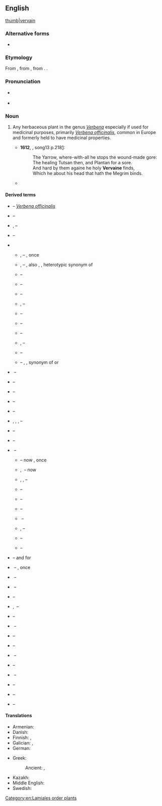 ==English==
[[image:Verbena officinalis (Verbenaceae) (Vervain) - (flowering), Ortenaukreis (Landkreis), BRD.jpg|thumb|[[vervain]]]]

===Alternative forms===
* {{alter|en|vervaine|vervein||obsolete}}

===Etymology===
From {{inh|en|enm|verveyne}}, from {{der|en|fro|verveine}}, from {{der|en|la|verbēna}}. {{doublet|en|verbena}}.

===Pronunciation===
* {{a|RP}} {{IPA|en|/ˈvɜːveɪn/}}
* {{a|GA}} {{IPA|en|/ˈvɚveɪn/}}

===Noun===
{{en-noun|~}}

# Any herbaceous plant in the genus ''[[Verbena]]'' especially if used for medicinal purposes, primarily ''[[Verbena officinalis]]'', common in Europe and formerly held to have medicinal properties.
#: {{hyper|en|verbena}}
#* '''1612''', {{w|Michael Drayton}}, {{w|Poly-Olbion}} song{{nbsp}}13 p.{{nbsp}}218[http://poly-olbion.exeter.ac.uk/the-text/full-text/song-13/#page218]:
#*: The Yarrow, where-with-all he stops the wound-made gore:
#*: The healing Tutsan then, and Plantan for a sore.
#*: And hard by them againe he holy '''Vervaine''' finds,
#*: Which he about his head that hath the Megrim binds.
#* {{quote-book|1=en|year=1936|author=Rollo Ahmed|title=The Black Art|publisher=Long|location=London|page=147|passage=The candlesticks were surrounded by wreaths of '''vervain'''[.]}}

====Derived terms====
{{top2}}
* {{vern|common vervain}} – ''[[Verbena officinalis]]''
* {{vern|blue vervain}} –  {{taxlink|Verbena hastata|species}}
* {{vern|white vervain}}, {{vern|nettle-leaved vervain}} – {{taxlink|Verbena urticifolia|species}}
* {{vern|hoary vervain}} – {{taxlink|Verbena stricta|species}}
* {{vern|bastard vervain}}
** {{vern|orubian bastard vervain}}, {{vern|orubian vervain}} – {{taxlink|Stachytarpheta orubica|species}}, once  {{taxlink|Verbena orubica|species}}
** {{vern|awned bastard vervain}}, {{vern|aristate bastard vervain}} – {{taxlink|Stachytarpheta aristata|species}}, also {{taxlink|Verbena aristata|species}}, {{taxlink|Zappania aristata|species}}, heterotypic synonym of {{taxlink|Stachytarpheta orubica|species}}<!-- http://plantillustrations.org/species.php?id_species=971202 -->
** {{vern|changeable-flowered  bastard vervain}} – {{taxlink|Stachytarpheta mutabilis|species}}
** {{vern|germander-leaved bastard vervain}} – {{taxlink|Stachytarpheta prismatica|species}}
** {{vern|scaly bastard  bastard vervain}} – {{taxlink|Stachytarpheta squamosa|species}}
** {{vern|Cayenne bastard vervain}}, {{vern|Cayenne vervain}} – {{taxlink|Stachytarpheta cayennensis|species}}
** {{vern|strigose bastard vervain}} – {{taxlink|Stachytarpheta strigosa|species}}
** {{vern|bordered bastard vervain}} – {{taxlink|Stachytarpheta marginata|species}}
** {{vern|forked bastard vervain}} – {{taxlink|Stachytarpheta dichotoma|species}}
** {{vern|Jamaica bastard vervain}}, {{vern|Jamaica vervain}} – {{taxlink|Stachytarpheta jamaicensis|species}}
** {{vern|Indian bastard vervain}} – {{taxlink|Stachytarpheta indica|species}}
** {{vern|narrow-leaved bastard vervain}} –  {{taxlink|Stachytarpheta angustifolia|species}}, {{taxlink|Verbena angustifolia|species}}, synonym of  {{taxlink|Stachytarpheta indica|species}}<!-- or others http://www.plantillustrations.org/species.php?id_species=971028&mobile=0&uhd=0 --> or {{taxlink|Verbena simplex|species}}
* {{vern|narrowleaf vervain}} – {{taxlink|Verbena simplex|species}}
* {{vern|Amador County vervain}} – {{taxlink|Verbena × clemensiorum|species}}
* {{vern|gray vervain}} – {{taxlink|Verbena canescens|species}}
* {{vern|Red Hills vervain}} – {{taxlink|Verbena californica|species}}
* {{vern|Brazilian vervain}} – {{taxlink|Verbena brasiliensis|species}}
* {{vern|bracted vervain}}, {{vern|bigbract verbena}}, {{vern|prostrate vervain}}, {{vern|carpet vervain}} – {{taxlink|Verbena bracteata|species}}
* {{vern|Fort Huachuca vervain}} – {{taxlink|Verbena gracilis|species}}
* {{vern|Ehrenberg's vervain}} – {{taxlink|Verbena ehrenbergiana|species}}
{{mid2}}
* {{vern|mock vervain}} – {{taxlink|Glandularia|genus}}
** {{vern|germander-leaved vervain}} – now {{taxlink|Glandularia peruviana|species}}, once {{taxlink|Verbena chamaedrifolia|species}}
** {{vern|Dakota mock vervain}}, {{vern|Prairie vervain}} – now {{taxlink|Glandularia bipinnatifida|species}}
** {{vern|beaked mock vervain}}, {{vern|pale mock vervain}}, {{vern|Chihuahuan mock vervain}} – {{taxlink|Glandularia quandrangulata|species}}
** {{vern|southwestern mock vervain}}  – {{taxlink|Glandularia gooddingii|species}}
** {{vern|Latin American mock Vervain}} – {{taxlink|Glandularia tenera|species}}
** {{vern|coastal mock Vervain}} – {{taxlink|Glandularia maritima|species}}
** {{vern|Tampa mock vervain}} –  {{taxlink|Glandularia tampensis|species}}
** {{vern|rose mock vervain}}, {{vern|rose vervain}} –  {{taxlink|Glandularia canadensis|species}}
** {{vern|pink mock vervain}}  –  {{taxlink|Glandularia pumila|species}}
** {{vern|Davis Mountain mock vervain}} – {{taxlink|Glandularia wrightii|species}}
* {{vern|purpletop vervain}} – {{taxlink|Verbena bonariensis|species}} and for {{taxlink|Verbena incompta|species}}
* {{vern|jointed vervain}} – {{taxlink|Phyla nodiflora|species}}, once {{taxlink|Verbena nodiflora|species}}<!--Teppichverbene-->
* {{vern|Carolina vervain}} – {{taxlink|Verbena carolina|species}}
* {{vern|supine vervain}} – {{taxlink|Verbena supina|species}}
* {{vern|riverbank vervain}} – {{taxlink|Verbena riparia|species}}
* {{vern|tuberous vervain}}, {{vern|stiff vervain}} – {{taxlink|Verbena rigida|species}}
* {{vern|fanleaf vervain}} –  {{taxlink|Verbena plicata|species}}
* {{vern|Chihuahuan vervain}} – {{taxlink|Verbena pinetorum|species}}
* {{vern|pinleaf vervain}} – {{taxlink|Verbena perennis|species}}
* {{vern|hillside vervain}} – {{taxlink|Verbena neomexicana|species}}
* {{vern|Uruguayan vervain}} – {{taxlink|Verbena montevidensis|species}}
* {{vern|mint vervain}} – {{taxlink|Verbena menthifolia|species}}
* {{vern|seashore vervain}} – {{taxlink|Verbena litoralis|species}}
* {{vern|Verbena lasiostachys}} – {{taxlink|western vervain|species}}
* {{vern|Texas vervain}} – {{taxlink|Verbena halei|species}}
* {{vern|South American mock vervain}}  – {{taxlink|Glandularia pulchella|species}}
{{bottom}}

====Translations====
{{trans-top|''Verbena officinalis''}}
* Armenian: {{t+|hy|աղավնիճ}}
* Danish: {{t-needed|da}}
* Finnish: {{t|fi|rohtorautayrtti}}, {{t|fi|rohtoverbena}}
* Galician: {{t|gl|orxaván|m}}, {{t|gl|verxebán|m}}
* German: {{t|de|echtes Eisenkraut|n}}
{{trans-mid}}
* Greek:
*: Ancient: {{t|grc|περιστέριον|n}}, {{t|grc|ἱεροβοτάνη|f}}
* Kazakh: {{t|kk|дәрілік нарқайсар}}
* Middle English: {{t|enm|verveyne}}
* Swedish: {{t-needed|sv}}
{{trans-bottom}}

[[Category:en:Lamiales order plants]]
